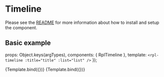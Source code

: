 
<Meta title="Molecules/Timeline" />

# Timeline
Please see the [README](https://github.com/dpc-sdp/ripple/blob/master/packages/components/Molecules/Timeline/README.md) for more information about how to install and setup the component.

## Basic example

  props: Object.keys(argTypes),
  components: { RplTimeline },
  template: `<rpl-timeline :title="title" :list="list" />`
});

<Canvas>
  <Story
    name="Default"
    args={{
      title: 'Timeline Heading',
      list: [
        {
          image: 'https://via.placeholder.com/320x240',
          title: 'Timeline item with link',
          url: '#',
          dateStart: '2019-01-01T09:00:00.000+10:00',
          dateEnd: '2020-12-01T09:00:00.000+10:00',
          description: 'Contains image, title, internal URL, different start / end date and description.'
        }, {
          title: 'Timeline item 2',
          subtitle: 'Contains title and custom subtitle.'
        }, {
          image: 'https://via.placeholder.com/88x88',
          title: 'Timeline item 3',
          dateStart: '2018-01-01T09:00:00.000+10:00',
          dateEnd: '2018-01-15T09:00:00.000+10:00',
          subtitle: 'Custom subtitle - this should not show.',
          description: 'Contains image, title, different start / end date, subtitle (hidden) and description.'
        }, {
          title: 'Timeline item 4',
          dateStart: '2018-03-01T09:00:00.000+10:00',
          dateEnd: '2018-03-01T09:00:00.000+10:00',
          description: 'Contains title, matching start / end date and description.'
        }, {
          image: 'https://via.placeholder.com/88x88',
          title: 'Timeline item 5 with link',
          url: 'https://www.google.com',
          description: 'Contains an image, title, external URL and description.'
        }
      ],
    }}
  >
    {Template.bind({})}
  </Story>
  <Story
    name="WithProgress"
    args={{
      title: 'Timeline Heading',
      list: [
        {
          title: 'Start',
          subtitle: 'Q2, 2018'
        }, {
          title: 'Planning'
        }, {
          title: 'Design',
          current: true
        }, {
          title: 'Construction'
        }, {
          title: 'Finish',
          subtitle: 'Q1, 2021'
        }
      ],
    }}
  >
    {Template.bind({})}
  </Story>
</Canvas>

<ArgsTable of={RplTimeline} />


